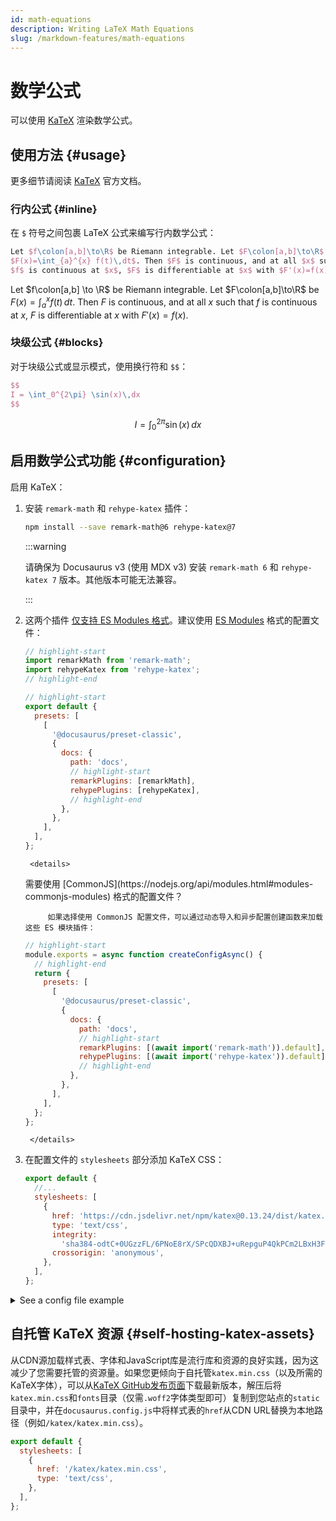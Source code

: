 ```yaml
---
id: math-equations
description: Writing LaTeX Math Equations
slug: /markdown-features/math-equations
---
```


# 数学公式


可以使用 [KaTeX](https://katex.org) 渲染数学公式。

## 使用方法 {#usage}

更多细节请阅读 [KaTeX](https://katex.org) 官方文档。

### 行内公式 {#inline}

在 `$` 符号之间包裹 LaTeX 公式来编写行内数学公式：

```latex
Let $f\colon[a,b]\to\R$ be Riemann integrable. Let $F\colon[a,b]\to\R$ be
$F(x)=\int_{a}^{x} f(t)\,dt$. Then $F$ is continuous, and at all $x$ such that
$f$ is continuous at $x$, $F$ is differentiable at $x$ with $F'(x)=f(x)$.
```

<BrowserWindow>

Let $f\colon[a,b] \to \R$ be Riemann integrable. Let $F\colon[a,b]\to\R$ be $F(x)=
\int_{a}^{x} f(t)\,dt$. Then $F$ is continuous, and at all $x$ such that $f$ is continuous at $x$, $F$ is differentiable at $x$ with $F'(x)=f(x)$.

</BrowserWindow>

### 块级公式 {#blocks}

对于块级公式或显示模式，使用换行符和 `$$`：

```latex
$$
I = \int_0^{2\pi} \sin(x)\,dx
$$
```

<BrowserWindow>

$$
I = \int_0^{2\pi} \sin(x)\,dx
$$

</BrowserWindow>

## 启用数学公式功能 {#configuration}

启用 KaTeX：

1. 安装 `remark-math` 和 `rehype-katex` 插件：

    ```bash npm2yarn
    npm install --save remark-math@6 rehype-katex@7
    ```

    :::warning

    请确保为 Docusaurus v3 (使用 MDX v3) 安装 `remark-math 6` 和 `rehype-katex 7` 版本。其他版本可能无法兼容。

    :::

2. 这两个插件 [仅支持 ES Modules 格式](https://gist.github.com/sindresorhus/a39789f98801d908bbc7ff3ecc99d99c)。建议使用 [ES Modules](https://flaviocopes.com/es-modules/) 格式的配置文件：

    ```js title="ES module docusaurus.config.js"
    // highlight-start
    import remarkMath from 'remark-math';
    import rehypeKatex from 'rehype-katex';
    // highlight-end

    // highlight-start
    export default {
      presets: [
        [
          '@docusaurus/preset-classic',
          {
            docs: {
              path: 'docs',
              // highlight-start
              remarkPlugins: [remarkMath],
              rehypePlugins: [rehypeKatex],
              // highlight-end
            },
          },
        ],
      ],
    };
    ```

        <details>

    <summary>
      需要使用
      [CommonJS](https://nodejs.org/api/modules.html#modules-commonjs-modules)
      格式的配置文件？
    </summary>

            如果选择使用 CommonJS 配置文件，可以通过动态导入和异步配置创建函数来加载这些 ES 模块插件：

    ```js title="CommonJS module docusaurus.config.js"
    // highlight-start
    module.exports = async function createConfigAsync() {
      // highlight-end
      return {
        presets: [
          [
            '@docusaurus/preset-classic',
            {
              docs: {
                path: 'docs',
                // highlight-start
                remarkPlugins: [(await import('remark-math')).default],
                rehypePlugins: [(await import('rehype-katex')).default],
                // highlight-end
              },
            },
          ],
        ],
      };
    };
    ```

        </details>

3. 在配置文件的 `stylesheets` 部分添加 KaTeX CSS：

    ```js
    export default {
      //...
      stylesheets: [
        {
          href: 'https://cdn.jsdelivr.net/npm/katex@0.13.24/dist/katex.min.css',
          type: 'text/css',
          integrity:
            'sha384-odtC+0UGzzFL/6PNoE8rX/SPcQDXBJ+uRepguP4QkPCm2LBxH3FA3y+fKSiJ+AmM',
          crossorigin: 'anonymous',
        },
      ],
    };
    ```

<details>
<summary>See a config file example</summary>

```js title="docusaurus.config.js"
// highlight-start
import remarkMath from 'remark-math';
import rehypeKatex from 'rehype-katex';
// highlight-end

export default {
  title: 'Docusaurus',
  tagline: 'Build optimized websites quickly, focus on your content',
  presets: [
    [
      '@docusaurus/preset-classic',
      {
        docs: {
          path: 'docs',
          // highlight-start
          remarkPlugins: [remarkMath],
          rehypePlugins: [rehypeKatex],
          // highlight-end
        },
      },
    ],
  ],
  // highlight-start
  stylesheets: [
    {
      href: 'https://cdn.jsdelivr.net/npm/katex@0.13.24/dist/katex.min.css',
      type: 'text/css',
      integrity:
        'sha384-odtC+0UGzzFL/6PNoE8rX/SPcQDXBJ+uRepguP4QkPCm2LBxH3FA3y+fKSiJ+AmM',
      crossorigin: 'anonymous',
    },
  ],
  // highlight-end
};
```

</details>

## 自托管 KaTeX 资源 {#self-hosting-katex-assets}

从CDN源加载样式表、字体和JavaScript库是流行库和资源的良好实践，因为这减少了您需要托管的资源量。如果您更倾向于自托管`katex.min.css`（以及所需的KaTeX字体），可以从[KaTeX GitHub发布页面](https://github.com/KaTeX/KaTeX/releases)下载最新版本，解压后将`katex.min.css`和`fonts`目录（仅需`.woff2`字体类型即可）复制到您站点的`static`目录中，并在`docusaurus.config.js`中将样式表的`href`从CDN URL替换为本地路径（例如`/katex/katex.min.css`）。

```js title="docusaurus.config.js"
export default {
  stylesheets: [
    {
      href: '/katex/katex.min.css',
      type: 'text/css',
    },
  ],
};
```